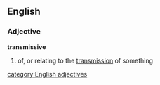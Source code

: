 ==English==
===Adjective===
'''transmissive'''
# of, or relating to the [[transmission]] of something
[[category:English adjectives]]